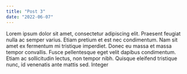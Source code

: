 ```yaml
---
title: "Post 3"
date: "2022-06-07"
---
```


Lorem ipsum dolor sit amet, consectetur adipiscing elit. Praesent feugiat nulla ac semper varius. Etiam pretium et est nec condimentum.
Nam sit amet ex fermentum mi tristique imperdiet. Donec eu massa et massa tempor convallis. Fusce pellentesque eget velit dapibus
condimentum. Etiam ac sollicitudin lectus, non tempor nibh. Quisque eleifend tristique nunc, id venenatis ante mattis sed. Integer